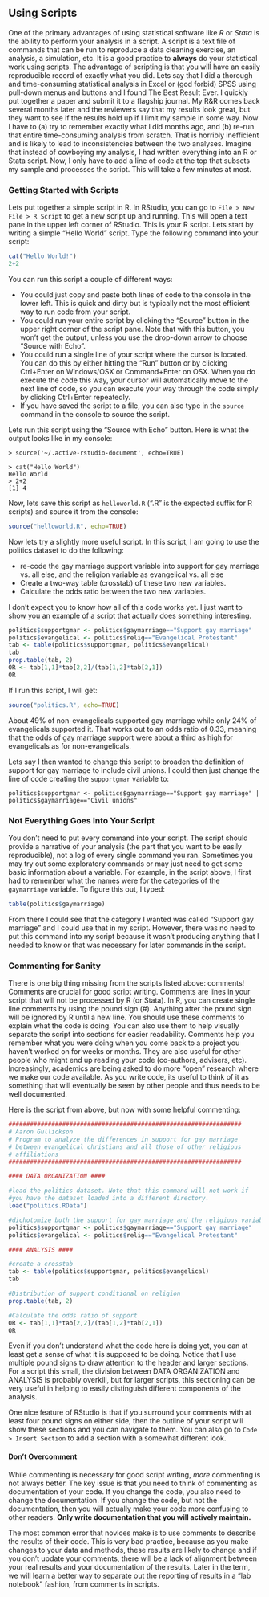  
## Using Scripts

One of the primary advantages of using statistical software like *R* or *Stata* is the ability to perform your analysis in a script. A script is a text file of commands that can be run to reproduce a data cleaning exercise, an analysis, a simulation, etc. It is a good practice to **always** do your statistical work using scripts. The advantage of scripting is that you will have an easily reproducible record of exactly what you did. Lets say that I did a thorough and time-consuming statistical analysis in Excel or (god forbid) SPSS using pull-down menus and buttons and I found The Best Result Ever. I quickly put together a paper and submit it to a flagship journal. My R&R comes back several months later and the reviewers say that my results look great, but they want to see if the results hold up if I limit my sample in some way. Now I have to (a) try to remember exactly what I did months ago, and (b) re-run that entire time-consuming analysis from scratch. That is horribly inefficient and is likely to lead to inconsistencies between the two analyses. Imagine that instead of cowboying my analysis, I had written everything into an R or Stata script. Now, I only have to add a line of code at the top that subsets my sample and processes the script. This will take a few minutes at most. 

### Getting Started with Scripts

Lets put together a simple script in R. In RStudio, you can go to `File > New File > R Script` to get a new script up and running. This will open a text pane in the upper left corner of RStudio. This is your R script. Lets start by writing a simple "Hello World" script. Type the following command into your script:

```r
cat("Hello World!")
2+2
```

You can run this script a couple of different ways:

- You could just copy and paste both lines of code to the console in the lower left. This is quick and dirty but is typically not the most efficient way to run code from your script.
- You could run your entire script by clicking the "Source" button in the upper right corner of the script pane. Note that with this button, you won't get the output, unless you use the drop-down arrow to choose "Source with Echo".
- You could run a single line of your script where the cursor is located. You can do this by either hitting the "Run" button or by clicking Ctrl+Enter on Windows/OSX or Command+Enter on OSX. When you do execute the code this way, your cursor will automatically move to the next line of code, so you can execute your way through the code simply by clicking Ctrl+Enter repeatedly.
- If you have saved the script to a file, you can also type in the `source` command in the console to source the script.

Lets run this script using the "Source with Echo" button. Here is what the output looks like in my console: 

```
> source('~/.active-rstudio-document', echo=TRUE)

> cat("Hello World")
Hello World
> 2+2
[1] 4
```

Now, lets save this script as `helloworld.R` (".R" is the expected suffix for R scripts) and source it from the console:

```r
source("helloworld.R", echo=TRUE)
```

Now lets try a slightly more useful script. In this script, I am going to use the politics dataset to do the following:

- re-code the gay marriage support variable into support for gay marriage vs. all else, and the religion variable as evangelical vs. all else
- Create a two-way table (crosstab) of these two new variables. 
- Calculate the odds ratio between the two new variables.

I don't expect you to know how all of this code works yet. I just want to show you an example of a script that actually does something interesting. 

```r
politics$supportgmar <- politics$gaymarriage=="Support gay marriage"
politics$evangelical <- politics$relig=="Evangelical Protestant"
tab <- table(politics$supportgmar, politics$evangelical)
tab
prop.table(tab, 2)
OR <- tab[1,1]*tab[2,2]/(tab[1,2]*tab[2,1])
OR
```

If I run this script, I will get:

```r
source("politics.R", echo=TRUE)
```

About 49% of non-evangelicals supported gay marriage while only 24% of evangelicals supported it. That works out to an odds ratio of 0.33, meaning that the odds of gay marriage support were about a third as high for evangelicals as for non-evangelicals. 

Lets say I then wanted to change this script to broaden the definition of support for gay marriage to include civil unions. I could then just change the line of code creating the `supportgmar` variable to:

```
politics$supportgmar <- politics$gaymarriage=="Support gay marriage" | politics$gaymarriage=="Civil unions"
```

### Not Everything Goes Into Your Script

You don't need to put every command into your script. The script should provide a narrative of your analysis (the part that you want to be easily reproducible), not a log of every single command you ran. Sometimes you may try out some exploratory commands or may just need to get some basic information about a variable. For example, in the script above, I first had to remember what the names were for the categories of the `gaymarriage` variable. To figure this out, I typed:

```r
table(politics$gaymarriage)
```

From there I could see that the category I wanted was called "Support gay marriage" and I could use that in my script. However, there was no need to put this command into my script because it wasn't producing anything that I needed to know or that was necessary for later commands in the script. 

### Commenting for Sanity

There is one big thing missing from the scripts listed above: comments! Comments are crucial for good script writing. Comments are lines in your script that will not be processed by R (or Stata). In R, you can create single line comments by using the pound sign (#). Anything after the pound sign will be ignored by R until a new line. You should use these comments to explain what the code is doing. You can also use them to help visually separate the script into sections for easier readability. Comments help you remember what you were doing when you come back to a project you haven't worked on for weeks or months. They are also useful for other people who might end up reading your code (co-authors, advisers, etc). Increasingly, academics are being asked to do more "open" research where we make our code available. As you write code, its useful to think of it as something that will eventually be seen by other people and thus needs to be well documented. 

Here is the script from above, but now with some helpful commenting:

```r
#################################################################
# Aaron Gullickson
# Program to analyze the differences in support for gay marriage
# between evangelical christians and all those of other religious
# affiliations
#################################################################

#### DATA ORGANIZATION ####

#load the politics dataset. Note that this command will not work if 
#you have the dataset loaded into a different directory. 
load("politics.RData")

#dichotomize both the support for gay marriage and the religious variable
politics$supportgmar <- politics$gaymarriage=="Support gay marriage"
politics$evangelical <- politics$relig=="Evangelical Protestant"

#### ANALYSIS ####

#create a crosstab
tab <- table(politics$supportgmar, politics$evangelical)
tab

#Distribution of support conditional on religion
prop.table(tab, 2)

#Calculate the odds ratio of support
OR <- tab[1,1]*tab[2,2]/(tab[1,2]*tab[2,1])
OR
```

Even if you don't understand what the code here is doing yet, you can at least get a sense of what it is supposed to be doing. Notice that I use multiple pound signs to draw attention to the header and larger sections. For a script this small, the division between DATA ORGANIZATION and ANALYSIS is probably overkill, but for larger scripts, this sectioning can be very useful in helping to easily distinguish different components of the analysis.

One nice feature of RStudio is that if you surround your comments with at least four pound signs on either side, then the outline of your script will show these sections and you can navigate to them. You can also go to `Code > Insert Section` to add a section with a somewhat different look. 

#### Don't Overcomment

While commenting is necessary for good script writing, *more* commenting is not always better. The key issue is that you need to think of commenting as documentation of your code. If you change the code, you also need to change the documentation. If you change the code, but not the documentation, then you will actually make your code more confusing to other readers. **Only write documentation that you will actively maintain.**

The most common error that novices make is to use comments to describe the results of their code. This is very bad practice, because as you make changes to your data and methods, these results are likely to change and if you don't update your comments, there will be a lack of alignment between your real results and your documentation of the results. Later in the term, we will learn a better way to separate out the reporting of results in a "lab notebook" fashion, from comments in scripts. 
